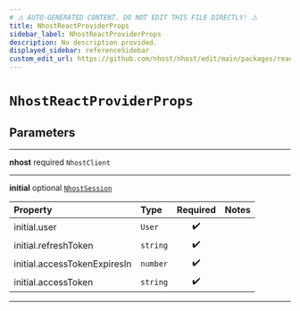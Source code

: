 ```yaml
---
# ⚠️ AUTO-GENERATED CONTENT. DO NOT EDIT THIS FILE DIRECTLY! ⚠️
title: NhostReactProviderProps
sidebar_label: NhostReactProviderProps
description: No description provided.
displayed_sidebar: referenceSidebar
custom_edit_url: https://github.com/nhost/nhost/edit/main/packages/react/src/provider.tsx#L9
---
```


# `NhostReactProviderProps`

## Parameters

---

**<span className="parameter-name">nhost</span>** <span className="optional-status">required</span> <code>NhostClient</code>

---

**<span className="parameter-name">initial</span>** <span className="optional-status">optional</span> [`NhostSession`](/reference/docgen/nextjs/types/nhost-session)

| Property                                                                                                 | Type                | Required | Notes |
| :------------------------------------------------------------------------------------------------------- | :------------------ | :------: | :---- |
| <span className="parameter-name"><span className="light-grey">initial.</span>user</span>                 | <code>User</code>   |    ✔️    |       |
| <span className="parameter-name"><span className="light-grey">initial.</span>refreshToken</span>         | <code>string</code> |    ✔️    |       |
| <span className="parameter-name"><span className="light-grey">initial.</span>accessTokenExpiresIn</span> | <code>number</code> |    ✔️    |       |
| <span className="parameter-name"><span className="light-grey">initial.</span>accessToken</span>          | <code>string</code> |    ✔️    |       |

---
